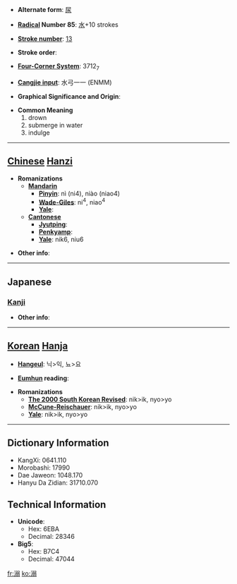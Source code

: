 * '''Alternate form''': [[尿]]

* '''[[Wiktionary:Chinese radical index| Radical]] Number 85''': [[Wiktionary:Chinese radical index 水|水]]+10 strokes

* '''[[Wiktionary:Chinese total strokes index|Stroke number]]''': [[Wiktionary:Chinese total strokes index 13|13]]

* '''Stroke order''': 

* '''[[Wiktionary:Chinese four corner index|Four-Corner System]]''': 3712<sub>7</sub>

* '''[[Wiktionary:Chinese Cangjie index|Cangjie input]]''': 水弓一一 (ENMM)

* '''Graphical Significance and Origin''': 

* '''Common Meaning'''
*#drown
*# submerge in water
*# indulge


----

== [[Chinese]] [[Hanzi]] ==

* '''Romanizations'''
** '''[[Mandarin]]'''
*** '''[[Pinyin]]''': nì (ni4), niào (niao4)
*** '''[[Wade-Giles]]''': ni<sup>4</sup>, niao<sup>4</sup>
*** '''[[Yale]]''': 
** '''[[Cantonese]]'''
*** '''[[Jyutping]]''':
*** '''[[Penkyamp]]''': 
*** '''[[Yale]]''': nik6, niu6

* '''Other info''': 

----

==Japanese==
===[[Kanji]]===
{{kanji|on readings=[[でき]] (deki), [[じょう]] (jō), [[にょう]] (nyō)
|kun readings=[[おぼれる]] (oboreru), [[いばり]] (ibari)
}}

* '''Other info''':  

----

== [[Korean]] [[Hanja]] ==

* '''[[Hangeul]]''': 닉>익, 뇨>요

* '''[[Eumhun]] reading''': 

* '''Romanizations'''
** '''[[The 2000 South Korean Revised Romanization|The 2000 South Korean Revised]]''': nik>ik, nyo>yo
** '''[[McCune-Reischauer]]''': nik>ik, nyo>yo
** '''[[Yale]]''': nik>ik, nyo>yo

----

== Dictionary Information ==

* KangXi: 0641.110
* Morobashi: 17990
* Dae Jaweon: 1048.170
* Hanyu Da Zidian: 31710.070

== Technical Information ==

* '''Unicode''':
** Hex: 6EBA
** Decimal: 28346
* '''Big5''':
** Hex: B7C4
** Decimal: 47044

[[fr:溺]]
[[ko:溺]]